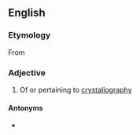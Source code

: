 ==English==

===Etymology===
From {{suffix|crystallography|ic|lang=en}}

===Adjective===
{{en-adj|-}}

# Of or pertaining to [[crystallography]]

====Antonyms====
* {{l|en|noncrystallographic}}